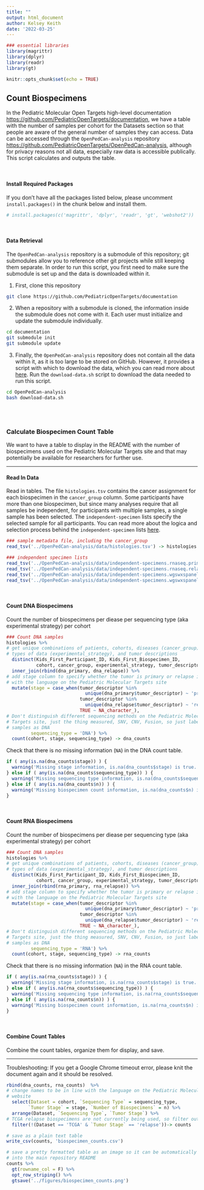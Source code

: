 ```yaml
---
title: ""
output: html_document
author: Kelsey Keith
date: '2022-03-25'
---
```


```r
### essential libraries
library(magrittr)
library(dplyr)
library(readr)
library(gt)

knitr::opts_chunk$set(echo = TRUE)
```

## Count Biospecimens 

In the Pediatric Molecular Open Targets high-level documentation <https://github.com/PediatricOpenTargets/documentation>, we have a table with the number of samples per cohort for the Datasets section so that people are aware of the general number of samples they can access. Data can be accessed through the `OpenPedCan-analysis` repository <https://github.com/PediatricOpenTargets/OpenPedCan-analysis>, although for privacy reasons not all data, especially raw data is accessible publically. This script calculates and outputs the table.

<br>

#### Install Required Packages

If you don't have all the packages listed below, please uncomment `install.packages()` in the chunk below and install them.

```r
# install.packages(c('magrittr', 'dplyr', 'readr', 'gt', 'webshot2'))
```

<br>

#### Data Retrieval 

The `OpenPedCan-analysis` repository is a submodule of this repository; git submodules allow you to reference other git projects while still keeping them separate. In order to run this script, you first need to make sure the submodule is set up and the data is downloaded within it. 

1. First, clone this repository

```bash
git clone https://github.com/PediatricOpenTargets/documentation
```

2. When a repository with a submodule is cloned, the information inside the submodule does not come with it. Each user must initialize and update the submodule individually.

```bash
cd documentation
git submodule init
git submodule update
```

3. Finally, the `OpenPedCan-analysis` repository does not contain all the data within it, as it is too large to be stored on GitHub. However, it provides a script with which to download the data, which you can read more about [here](https://github.com/PediatricOpenTargets/OpenPedCan-analysis#data-access-via-download-script). Run the `download-data.sh` script to download the data needed to run this script.

```bash
cd OpenPedCan-analysis
bash download-data.sh
```

<br><br>

### Calculate Biospecimen Count Table

We want to have a table to display in the README with the number of biospecimens used on the Pediatric Molecular Targets site and that may potentially be available for researchers for further use.

---

#### Read In Data

Read in tables. The file `histologies.tsv` contains the cancer assignment for each biospecimen in the `cancer_group` column. Some participants have more than one biospecimen, but since many analyses require that all samples be independent, for participants with multiple samples, a single sample has been selected. The `independent-specimen` lists specify the selected sample for all participants. You can read more about the logica and selection process behind the `independent-specimen` lists [here](https://github.com/PediatricOpenTargets/OpenPedCan-analysis/tree/dev/analyses/independent-samples).

```r
### sample metadata file, including the cancer_group
read_tsv('../OpenPedCan-analysis/data/histologies.tsv') -> histologies

### independent specimen lists
read_tsv('../OpenPedCan-analysis/data/independent-specimens.rnaseq.primary.eachcohort.tsv') -> rna_primary
read_tsv('../OpenPedCan-analysis/data/independent-specimens.rnaseq.relapse.eachcohort.tsv') -> rna_relapse
read_tsv('../OpenPedCan-analysis/data/independent-specimens.wgswxspanel.primary.eachcohort.prefer.wxs.tsv') -> dna_primary
read_tsv('../OpenPedCan-analysis/data/independent-specimens.wgswxspanel.relapse.eachcohort.prefer.wxs.tsv') -> dna_relapse
```

<br>

#### Count DNA Biospecimens

Count the number of biospecimens per diease per sequencing type (aka experimental strategy) per cohort

```r
### Count DNA samples
histologies %>% 
# get unique combinations of patients, cohorts, diseases (cancer_group), 
# types of data (experimental_strategy), and tumor descriptions
  distinct(Kids_First_Participant_ID, Kids_First_Biospecimen_ID, 
           cohort, cancer_group, experimental_strategy, tumor_descriptor) %>%
  inner_join(rbind(dna_primary, dna_relapse)) %>%
# add stage column to specify whether the tumor is primary or relapse in keeping
# with the language on the Pediatric Molecular Targets site
  mutate(stage = case_when(tumor_descriptor %in% 
                             unique(dna_primary$tumor_descriptor) ~ 'primary',
                           tumor_descriptor %in% 
                             unique(dna_relapse$tumor_descriptor) ~ 'relapse',
                           TRUE ~ NA_character_),
# Don't distinguish different sequencing methods on the Pediatric Molecular 
# Targets site, just the thing measured, SNV, CNV, Fusion, so just labeling all
# samples as DNA
         sequencing_type = 'DNA') %>% 
  count(cohort, stage, sequencing_type) -> dna_counts
```

Check that there is no missing information (`NA`) in the DNA count table.

```r
if ( any(is.na(dna_counts$stage)) ) {
  warning('Missing stage information, is.na(dna_counts$stage) is true.')
} else if ( any(is.na(dna_counts$sequencing_type)) ) {
  warning('Missing sequencing type information, is.na(dna_counts$sequencing_type) is true.')
} else if ( any(is.na(dna_counts$n)) ) {
  warning('Missing biospecimen count information, is.na(dna_counts$n) is true.')
} 
```

<br>

#### Count RNA Biospecimens

Count the number of biospecimens per diease per sequencing type (aka experimental strategy) per cohort

```r
### Count DNA samples
histologies %>% 
# get unique combinations of patients, cohorts, diseases (cancer_group), 
# types of data (experimental_strategy), and tumor descriptions
  distinct(Kids_First_Participant_ID, Kids_First_Biospecimen_ID, 
           cohort, cancer_group, experimental_strategy, tumor_descriptor) %>%
  inner_join(rbind(rna_primary, rna_relapse)) %>% 
# add stage column to specify whether the tumor is primary or relapse in keeping
# with the language on the Pediatric Molecular Targets site
  mutate(stage = case_when(tumor_descriptor %in% 
                             unique(dna_primary$tumor_descriptor) ~ 'primary',
                           tumor_descriptor %in% 
                             unique(dna_relapse$tumor_descriptor) ~ 'relapse',
                           TRUE ~ NA_character_),
# Don't distinguish different sequencing methods on the Pediatric Molecular 
# Targets site, just the thing measured, SNV, CNV, Fusion, so just labeling all
# samples as DNA
         sequencing_type = 'RNA') %>% 
  count(cohort, stage, sequencing_type) -> rna_counts
```

Check that there is no missing information (`NA`) in the RNA count table.

```r
if ( any(is.na(rna_counts$stage)) ) {
  warning('Missing stage information, is.na(rna_counts$stage) is true.')
} else if ( any(is.na(rna_counts$sequencing_type)) ) {
  warning('Missing sequencing type information, is.na(rna_counts$sequencing_type) is true.')
} else if ( any(is.na(rna_counts$n)) ) {
  warning('Missing biospecimen count information, is.na(rna_counts$n) is true.')
} 
```

<br>

#### Combine Count Tables

Combine the count tables, organize them for display, and save.

---

Troubleshooting: If you get a Google Chrome timeout error, please knit the document again and it should be resolved.

```r
rbind(dna_counts, rna_counts)  %>%
# change names to be in line with the language on the Pediatric Molecular Targets
# website
  select(Dataset = cohort, `Sequencing Type` = sequencing_type,
        `Tumor Stage` = stage, `Number of Biospecimens` = n) %>%
  arrange(Dataset, `Sequencing Type`, `Tumor Stage`) %>%
# TCGA relapse biospecimens are not currently being used, so filter out
  filter(!(Dataset == 'TCGA' & `Tumor Stage` == 'relapse'))-> counts

# save as a plain text table
write_csv(counts, 'biospecimen_counts.csv')

# save a pretty formatted table as an image so it can be automatically plugged 
# into the main repository README
counts %>%
  gt(rowname_col = F) %>% 
  opt_row_striping() %>%
  gtsave('../figures/biospecimen_counts.png')
```

<br><br>

